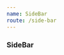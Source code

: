 ```yaml
---
name: SideBar
route: /side-bar
---
```


### SideBar


<Playground>
  <SideBar
    spaces={{
      "editable": true,
      "favorites": ["1", "21"],
      "loggedInUser": "1",
      "recent": ["3", "22","42"],
        "spaces": [
          {
            "id": "1",
            "name": "Documents",
            "description": "Documents Description description",
            "icon": "description",
            "members": {
              "owner": [
                "1"
              ],
              "admin": [
                "2",
                "7"
              ],
              "create": [
                "3",
                "4"
              ],
              "update": [
                "3",
                "4"
              ],
              "view": [
                "5",
                "6"
              ]
            }
          },
          {
            "id": "2",
            "name": "Events",
            "description": "Lorem ipsum dolor sit amet, consectetur adipiscing elit. Pellentesque quis vestibulum augue, ut ullamcorper velit. Etiam sodales odio ut luctus efficitur",
            "icon": "event",
            "members": {
              "owner": [
                "2"
              ],
              "admin": [
                "3"
              ],
              "update": [
                "4"
              ],
              "view": [
                "5",
                "6"
              ]
            },
            "spaces": [
              {
                "id": "21",
                "name": "space-21",
                "description": "space 21Lorem ipsum dolor sit amet, consectetur adipiscing elit.",
                "members": {
                  "admin": [
                  "3"]
                }
              },
              {
                "id": "22",
                "name": "space-22",
                "description": "space 22Lorem ipsum dolor sit amet, consectetur adipiscing elit.",
                "members": {
                  "admin": [
                  "3"]
                }
              }
            ]
          },
          {
            "id": "3",
            "name": "Test A",
            "description": "Lorem ipsum dolor sit amet, consectetur adipiscing elit. Pellentesque quis vestibulum augue, ut ullamcorper velit. Etiam sodales odio ut luctus efficitur",
            "members": {
              "owner": [
                "1"
              ],
              "admin": [
                "2"
              ],
              "create": [
                "4"
              ],
              "update": [
                "5"
              ]
            }
          },
          {
            "id": "4",
            "name": "Test B",
            "description": "Lorem ipsum dolor sit amet, consectetur adipiscing elit. Pellentesque quis vestibulum augue, ut ullamcorper velit. Etiam sodales odio ut luctus efficitur",
            "members": {
              "owner": [
                "2"
              ],
              "admin": [
                "3"
              ],
              "create": [
                "4"
              ],
              "update": [
                "5",
                "6",
                "1"
              ]
            },
            "spaces": [
              {
                "id": "41",
                "name": "space-41",
                "description": "space 21Lorem ipsum dolor sit amet, consectetur adipiscing elit.",
                "members": {
                  "owner": [
                    "2"
                  ],
                  "admin": [
                    "3"
                  ],
                  "create": [
                    "4",
                    "7"
                  ],
                  "update": [
                    "6",
                    "1"
                  ]
                }
              },
              {
                "id": "42",
                "name": "space-42",
                "description": "space 22Lorem ipsum dolor sit amet, consectetur adipiscing elit.",
                "members": {
                  "owner": [
                    "2"
                  ],
                  "admin": [
                    "3"
                  ],
                  "create": [
                    "4",
                    "7"
                  ],
                  "update": [
                    "6",
                    "1"
                  ]
                }
              },
              {
                "id": "10",
                "name": "space-43",
                "description": "space 22Lorem ipsum dolor sit amet, consectetur adipiscing elit."
              }
            ]
          },
          {
            "id": "5",
            "name": "Web site space",
            "description": "Lorem ipsum dolor sit amet, consectetur adipiscing elit. Pellentesque quis vestibulum augue, ut ullamcorper velit. Etiam sodales odio ut luctus efficitur",
            "members": {
              "owner": [
                "1"
              ],
              "admin": [
                "7"
              ],
              "create": [
                "3",
                "2",
                "4"
              ],
              "update": [
                "5"
              ]
            },
            "spaces": [
              {
                "id": "51",
                "name": "Site",
                "description": "space 22Lorem ipsum dolor sit amet, consectetur adipiscing elit."
              },
              {
                "id": "52",
                "name": "Ecommerce",
                "description": "space 22Lorem ipsum dolor sit amet, consectetur adipiscing elit."
              },
              {
                "id": "53",
                "name": "Contacts form",
                "description": "space 22Lorem ipsum dolor sit amet, consectetur adipiscing elit."
              }
            ]
          }
        ]
    }}
    mini={false}
  />
</Playground>